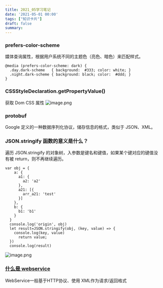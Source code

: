 ```yaml
---
title: 2021_05学习笔记
date: '2021-05-01 00:00'
tags: ["知识卡片"]
draft: false
summary: 
---
```

### prefers-color-scheme

媒体查询属性，根据用户系统不同的主题色（亮色、暗色）来匹配样式。

```
@media (prefers-color-scheme: dark) {
  .day.dark-scheme   { background:  #333; color: white; }
  .night.dark-scheme { background: black; color:  #ddd; }
}
```

### CSSStyleDeclaration.getPropertyValue()

获取 Dom CSS 属性
![image.png](https://images.scar.site/WEBRESOURCE10497416680083415deb72827d51a9e3.png)

### protobuf

Google 定义的一种数据序列化协议，储存信息的格式，类似于 JSON、XML。

### JSON.stringify 函数的意义是什么？

遍历 JSON.stringify 的对象树，入参数是键名和键值，如果某个键对应的键值没有被 return，则不再继续遍历。

```
var obj = {
    a: {
      a1: {
        a2: 'a2'
      },
      a21: [{
        arr_a21: 'test'
      }]
    },
    b: {
      b1: 'b1'
    }
  }
  console.log('origin', obj)
  let result=JSON.stringify(obj, (key, value) => {
    console.log(key, value)
      return value;
  })
  console.log(result)
```

![image.png](https://images.scar.site/WEBRESOURCE24d17748af02707ba003dab25c51d0f4.png)

### [什么是 webservice](https://zhuanlan.zhihu.com/p/97640202)

WebService一般基于HTTP协议、使用 XML作为请求/返回格式
